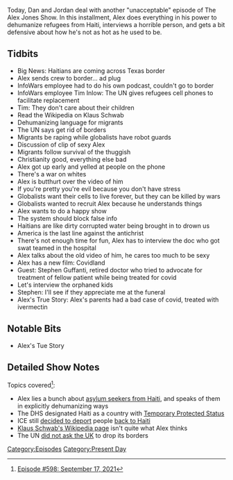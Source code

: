 {{DEFAULTSORT:
    #_EPISODE_0598:September 17, 2021
}}{{Episode
    | title           = September 17, 2021
    | caption         = [https://knowledgefight.libsyn.com/598-september-17-2021 Listen to this episode on Libsyn]
    | episodeNumber   = 598
    | length          = 01:30:14
    | airDate         = September 20, 2021
    | coverageDate    = September 17, 2021
    | episodeType     = [[:Category:Present Day|Present Day]]
    | appearance      = [[Tim Inlow]], [[Klaus Schwab]], [[Stephen Guffanti]]
    | previousEpisode = [[597: September 14, 2021]]
    | nextEpisode     = [[599: June 13, 2003]]
}}

{{Stub}}

Today, Dan and Jordan deal with another "unacceptable" episode of The Alex Jones Show. In this installment, Alex does everything in his power to dehumanize refugees from Haiti, interviews a horrible person, and gets a bit defensive about how he's not as hot as he used to be.

==Tidbits==

*Big News: Haitians are coming across Texas border
*Alex sends crew to border... ad plug
*InfoWars employee had to do his own podcast, couldn't go to border
*InfoWars employee Tim Inlow: The UN gives refugees cell phones to facilitate replacement
*Tim: They don't care about their children
*Read the Wikipedia on Klaus Schwab
*Dehumanizing language for migrants
*The UN says get rid of borders
*Migrants be raping while globalists have robot guards
*Discussion of clip of sexy Alex
*Migrants follow survival of the thuggish
*Christianity good, everything else bad
*Alex got up early and yelled at people on the phone
*There's a war on whites
*Alex is butthurt over the video of him
*If you're pretty you're evil because you don't have stress
*Globalists want their cells to live forever, but they can be killed by wars
*Globalists wanted to recruit Alex because he understands things
*Alex wants to do a happy show
*The system should block false info
*Haitians are like dirty corrupted water being brought in to drown us
*America is the last line against the antichrist
*There's not enough time for fun, Alex has to interview the doc who got swat teamed in the hospital
*Alex talks about the old video of him, he cares too much to be sexy
*Alex has a new film: Covidland
*Guest: Stephen Guffanti, retired doctor who tried to advocate for treatment of fellow patient while being treated for covid
*Let's interview the orphaned kids
*Stephen: I'll see if they appreciate me at the funeral
*Alex's True Story: Alex's parents had a bad case of covid, treated with ivermectin

==Notable Bits==

*Alex's Tue Story

==Detailed Show Notes==

Topics covered<ref>[https://knowledgefight.com/research/2021/9/19/episode-598-september-17-2021 Episode #598: September 17, 2021]</ref>:

*Alex lies a bunch about [https://www.texastribune.org/2021/09/17/texas-border-del-rio-migrants/ asylum seekers from Haiti], and speaks of them in explicitly dehumanizing ways
*The DHS designated Haiti as a country with [https://www.federalregister.gov/documents/2021/08/03/2021-16481/designation-of-haiti-for-temporary-protected-status Temporary Protected Status]
*ICE still [https://thehill.com/latino/572588-advocates-in-utter-disbelief-after-biden-resumes-haitian-repatriations decided to deport] people [https://www.nbcnews.com/politics/immigration/biden-admin-step-deportation-haitians-address-migrant-surge-documents-say-n1279449 back to Haiti]
*[https://en.wikipedia.org/wiki/Klaus_Schwab Klaus Schwab's Wikipedia page] isn't quite what Alex thinks
*The UN [https://www.theguardian.com/uk-news/2021/sep/14/uk-borders-bill-could-criminalise-afghan-refugees-un-representative-warns did not ask the UK] to drop its borders

[[Category:Episodes]]
[[Category:Present Day]]